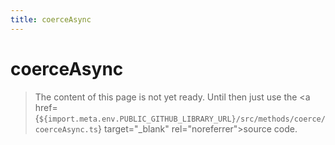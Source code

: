 ```yaml
---
title: coerceAsync
---
```


# coerceAsync

> The content of this page is not yet ready. Until then just use the <a href={`${import.meta.env.PUBLIC_GITHUB_LIBRARY_URL}/src/methods/coerce/coerceAsync.ts`} target="\_blank" rel="noreferrer">source code</a>.
